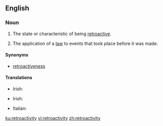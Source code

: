 ==English==
{{wikipedia}}

===Noun===
{{en-noun|-}}

# The state or characteristic of being [[retroactive]].
# {{context|legal|lang=en}} The application of a [[law]] to events that took place before it was made.

====Synonyms====
* [[retroactiveness]]

====Translations====
{{trans-top|the state or characteristic of being retroactive}}
* Irish: {{t|ga|aisghníomhaíocht|f}}
{{trans-mid}}
{{trans-bottom}}

{{trans-top|law: the application of a law to events that took place before it was made}}
* Irish: {{t|ga|cúlghabhálacht|f}}
{{trans-mid}}
{{trans-bottom}}

{{checktrans-top}}
{{trans-mid}}
* Italian: {{t-check|it|retroazione|f}}
{{trans-bottom}}

[[ku:retroactivity]]
[[vi:retroactivity]]
[[zh:retroactivity]]